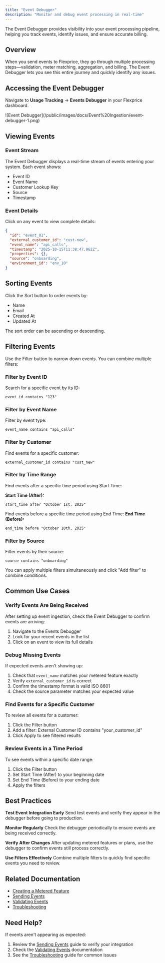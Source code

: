 ```yaml
---
title: "Event Debugger"
description: "Monitor and debug event processing in real-time"
---
```


The Event Debugger provides visibility into your event processing pipeline, helping you track events, identify issues, and ensure accurate billing.

## Overview

When you send events to Flexprice, they go through multiple processing steps—validation, meter matching, aggregation, and billing. The Event Debugger lets you see this entire journey and quickly identify any issues.

## Accessing the Event Debugger

Navigate to **Usage Tracking** → **Events Debugger** in your Flexprice dashboard.

<Frame>
  ![Event Debugger](/public/images/docs/Event%20Ingestion/event-debugger-1.png)
</Frame>

## Viewing Events

### Event Stream

The Event Debugger displays a real-time stream of events entering your system. Each event shows:

- Event ID 
- Event Name
- Customer Lookup Key
- Source
- Timestamp

### Event Details

Click on any event to view complete details:

```json
{
  "id": "event_01",
  "external_customer_id": "cust-new",
  "event_name": "api_calls",
  "timestamp": "2025-10-15T11:38:47.962Z",
  "properties": {},
  "source": "onboarding",
  "environment_id": "env_10"
}
```

## Sorting Events

Click the Sort button to order events by:
- Name
- Email
- Created At
- Updated At

The sort order can be ascending or descending.

## Filtering Events

Use the Filter button to narrow down events. You can combine multiple filters:

### Filter by Event ID

Search for a specific event by its ID:

```
event_id contains "123"
```

### Filter by Event Name

Filter by event type:

```
event_name contains "api_calls"
```

### Filter by Customer

Find events for a specific customer:

```
external_customer_id contains "cust_new"
```

### Filter by Time Range

Find events after a specific time period using Start Time:

**Start Time (After):**
```
start_time after "October 1st, 2025"
```

Find events before a specific time period using End Time:
**End Time (Before):**
```
end_time before "October 10th, 2025"
```

### Filter by Source

Filter events by their source:

```
source contains "onboarding"
```

You can apply multiple filters simultaneously and click "Add filter" to combine conditions.

## Common Use Cases

### Verify Events Are Being Received

After setting up event ingestion, check the Event Debugger to confirm events are arriving:

1. Navigate to the Events Debugger
2. Look for your recent events in the list
3. Click on an event to view its full details

### Debug Missing Events

If expected events aren't showing up:

1. Check that `event_name` matches your metered feature exactly
2. Verify `external_customer_id` is correct
3. Confirm the timestamp format is valid ISO 8601
4. Check the source parameter matches your expected value

### Find Events for a Specific Customer

To review all events for a customer:

1. Click the Filter button
2. Add a filter: External Customer ID contains "your_customer_id"
3. Click Apply to see filtered results

### Review Events in a Time Period

To see events within a specific date range:

1. Click the Filter button
2. Set Start Time (After) to your beginning date
3. Set End Time (Before) to your ending date
4. Apply the filters

## Best Practices

**Test Event Integration Early**
Send test events and verify they appear in the debugger before going to production.

**Monitor Regularly**
Check the debugger periodically to ensure events are being received correctly.

**Verify After Changes**
After updating metered features or plans, use the debugger to confirm events still process correctly.

**Use Filters Effectively**
Combine multiple filters to quickly find specific events you need to review.

## Related Documentation

- [Creating a Metered Feature](/docs/event-ingestion/creating-a-metered-feature)
- [Sending Events](/docs/event-ingestion/sending-events)
- [Validating Events](/docs/event-ingestion/validating-events)
- [Troubleshooting](/docs/event-ingestion/troubleshooting)

## Need Help?

If events aren't appearing as expected:

1. Review the [Sending Events](/docs/event-ingestion/sending-events) guide to verify your integration
2. Check the [Validating Events](/docs/event-ingestion/validating-events) documentation
3. See the [Troubleshooting](/docs/event-ingestion/troubleshooting) guide for common issues
